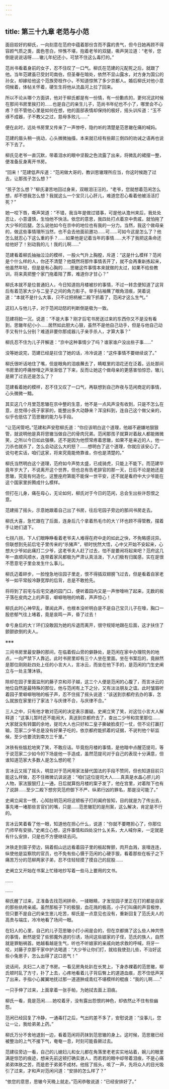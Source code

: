 ```yaml
---
---
---
```

title: 第三十九章 老范与小范
---




面目姣好的柳氏，一向刻意在范府中蕴着那份含而不露的贵气，但今日她再顾不得容颜气质之类，面色苍白，悴憔不堪，抱着老爷的双腿，嘶声哭泣道：“老爷，您倒是说说话呀……辙儿年纪还小，可禁不住这么毒打的。”

范尚书看着身前的女子，忍不住叹了一口气。柳氏在范建的元配死之后，就跟了他。当年范建虽已受封司南伯，但圣眷在暗处，依然不显山露水，对方身为国公的孙女，却嫁给他这个范族旁枝作小，不知道惊煞了多少京都人。婚后柳氏对他小意伺候着，体帖关怀着，硬生生将他从流晶河上拉了回来。

所以不论从哪个方面讲，他对于柳氏都是有一份情，有一份歉疚的，更何况这时候在那间书房里挨打的……也是自己的亲生儿子，范尚书年纪也不小了，哪里会不心疼？但不管他心里是如何在想，他的面部表情却保持的极好，摇头训斥道：“玉不琢不成器，子不教父之过，慈母多败儿……”

便在此时，远处书房里又传来了一声惨呼，隐约听的清楚是范思辙在痛的喊妈。

范建的眉头稍一挑动，心头微微抽搐，本来就已经有些颠三倒四的劝诫之语再也说不下去了。

柳氏见老爷一直沉默，带着泪水的眼中坚毅之色流露了出来，将微乱的裙摆一整，便准备反身离开书房。

“回来！”范建低声斥道：“范闲做大哥的，教训思辙理所应当，你这时候跑了过去，让那孩子怎么想？”

“孩子怎么想？”柳氏凄苦地回过身来，双眼泪汪汪的，“老爷，您就想着范闲怎么想，却不想我怎么想？我就这么一个宝贝儿心肝儿，难道您忍心看着他被活活打死？”

她一咬下唇，嘶声哭道：“不错，我当年是做过错事，可是他从澹州来后，我处处忍让，小意谨慎，生怕他不快活。依您的意思，我四处打点着京中贵戚，就怕拖了大少爷的后腿，怎么说他如今在京中的地位也有我的一分力。当然，我这个做母亲的，做这些事情理所当然，也不会去他面前邀功……可……可如今这是怎么了？他怎么就忍心下这么重的手？……如果他是记着当年的事情……大不了我把这条命还给他好了！别动我的儿！我的儿啊……”

范建看着柳氏抽抽泣泣的模样，一股火气升上胸膛，斥道：“这是什么模样？范闲是个什么样的人，你还不清楚？他既然将那件事情丢开了，就不会再重新拣起来，他虽然年轻，但是是有心胸的……思辙这件事情本来就做的太过，如果不给些教训，将来真把整个家门拖着陪了葬，难道你才甘心？”

柳氏本就不是位普通妇人，今日知道抱月楼被抄的事情，不过一转念便知道了这背后有着范家大少与二皇子之间的角力影子。举手拈袖蘸了眼角泪痕，哭着说道：“本就不是什么大事，只不过把柄被二殿下抓着了，范闲才这么生气。”

这妇人与他儿子，对于范闲动怒的判断倒是极为一致。

范建将脸一沉，说道：“不是大事？刚才后宅书房送过来的东西你又不是没有看到，思辙年纪小小……居然如此胆大心狠，虽然不是他自己动手，但是与他自己动手又有什么分别？难道非要你那成器儿子亲手杀人，才算大事？”

柳氏忍不住为儿子开解道：“京中这种事情少了吗？谁家谁户没出些子事……”

没等她说完，范建已经是拦住了她的话，冷冷说道：“这件事情不要继续说了。”

柳氏很听话地住了嘴，但是眼角的泪痕蘸去了，睛眶里的泪花还在泛着。远处那间书房里的呼痛惨嚎之声渐渐低了下来，反而让她这个做母亲的更感害怕惊恐，辙儿是厥了过去还是怎么了？

范建看着她的模样，忍不住又叹了一口气，再联想到自己昨夜与范闲商定的事情，心头微微一黯。

其实这几个月里范思辙在京中整的生意，他不是一点风声没有收到，只是不怎么在意，总觉得小孩子家家的，能整出多大动静来？浑没料到，连自己这个做父亲的，似乎也低估了范思辙的能力与手段。

“让范闲管吧。”范建和声安慰柳氏道：“你应该明白这个道理，他越不避嫌地狠狠管，就说明他是真将思辙当做自己的骨肉兄弟。范闲那孩子就算对着敌人都能微微笑，之所以今日如此强横，还不是因为他惯常疼着思辙，如果不是亲近的人，他一刀杀也就杀了，怎么会动这么大的怒？……想明白了这个道理，你就应该安心了。说句老实话，咱们这家，将来究竟能倚靠谁，你也是清楚的。”

柳氏当然明白这个道理，范府如今声势太盛，已成骑虎，只能上不能下。而范建毕竟年岁大了，不说离开这个世界，但也总有告老辞官的那一天，日后不论是她还是思辙，究竟有何造化，这整座府第能不能保一世平安，还不就是看府中大少爷能在这个国家里折腾成什么模样。

但打在儿身，痛在母心，无论如何，柳氏对于今日的范闲，总会生出些许怨恨之意。

范建摇了摇头，示意她跟着自己出了书房，往后宅园子旁边的那间书房走去。

柳氏大喜，急忙跟在了后面，连身后几个拿着热毛巾的大丫环也顾不得管教，摆着手让她们退下。

七拐八拐，下人们眼睁睁看着老爷夫人难得在府中走的如此之快，不免略感诧异。但联想到先前后宅子里传来的“杀猪声”，顿时恍然大悟，心中又开始不安起来，心想大少爷如此痛打二少爷，这老爷夫人赶了过去，怕不是要闹将起来吧？范府这几年一直顺风顺水，连带着家风都极为严肃认真活泼，下人们极有归属感，实在是很不愿意宅子里会发生什么事儿。

柳氏迈着碎步，一脸惶急地往园子里走，恨不得插双翅膀飞过去，但是看着自家老爷一如平常般冷静宽厚的后背，总是不敢抢先。

将将到了前宅与后宅交通的园门口，便听着园内又是一声惨嚎响了起来，无数的板子落在皮肉之上的声音，噼噼啪啪的响着，声声惊心！

柳氏此时心神早乱，骤闻此声，也根本没听明白是不是自己宝贝儿子在嚎，胸口一股悲郁气往上堵着，竟是哀鸣一声，昏了过去！

幸亏身后的大丫环们没敢因为她的斥退而离开，很守规矩地跟在后面，这才扶住了颤颤欲倒的夫人。

※※※

三间书房里最安静的那间，在临着假山旁的僻静处，是范闲在家中办理院务的地点，一向严禁下人靠近。此时书房里却有三个人坐在里面。坐在书案后的，竟赫然是那位刚刚赴四处上任的小言大人，言冰云，而坐在他下手的，是范闲的门生史阐立与一处主薄沐铁。

除却在园子里面监刑的藤子京和邓子越，这三个人便是范闲的心腹了，而言冰云的地位自然是最特殊的那位，他与范闲有上下之分，又有淡淡朋友之谊。此时皱眉听着园子里噼噼啪啪的板子声，忍不住摇了摇头说道：“该送到京都府去办的事，怎么就放在家里行了家法？与庆律不合，与庆律不合。”

三人之中，只有他才敢对范闲的决定表示置疑。史阐立笑了笑，对这位小言大人解释道：“这事儿暂时还不能闹大，真送到京都府去了，查出二少爷和宫里那位……大家就没有转圜的余地，提司大人也只好和二皇子撕破脸皮打一仗，但不论打赢打输，范家二少爷总是没有好果子吃的，依京都府能抓着的证据，不说判他个斩监候，至少也要流到南方三千里。”

沐铁有些尴尬地笑了笑，不敢应话。毕竟抱月楼的事情，是他暗中点醒范提司，等于说范家二少如今的下场是他一手造成，虽然范提司对于自己的表现十分满意，但谁知道范家大多数人是怎么想的呢？

言冰云又摇了摇头，明显对于范闲用家法替代国法的手段不赞同，但也知道目前只能这么样做，忍不住微微讥讽说道：“咱们这位提司大人……真真是水晶心肝儿的人物，家法狠狠打上一通，日后就算抱月楼的案子发了，他在宫里，对着陛下也有了说辞……至少二殿下想穷究范府御下不严、纵弟行凶的罪名，那是没可能了。”

史阐立闻言一愣，心知肚明范闲将这顿板子打的阖府皆知，目的就是为了传出去，事先堵一堵那些言官们的嘴，只是……范思辙犯的是刑案，这么解决，肯定是不行的。

言冰云笑着看了他一眼，知道他在担心什么，说道：“你就不要瞎担心了，你那位门师早有安排。”史阐立心想，这件事情和四处没什么关系，大人喊你来，一定就是有什么安排，只是也不方便继续去问。

沐铁走到窗子旁边，隔着假山远远看着园子里的板起臀颤，肉开血溅，哀嚎连连，纵使他是监察院的官员，也不免有些心慑于范闲的心硬手狠，看着那些在板子之下痛苦万分的范柳两家子弟，忍不住轻轻摸了摸自己的屁股……

史阐立又开始在书案上忙碌地抄写着一些马上要用的文书。

……

……

柳氏醒了过来，正准备去找范闲拼命，一揉眼睛，才发现园子里正在打的都是自家的那些纨绔亲戚。虽然那板子下的极狠，血花溅的极高，小子们叫痛的声音极惨，但只要不是自己的亲生崽儿吃苦，柳氏是一点意见也没有，重新回复了范氏夫人的高贵与端庄，冷冷地看了场间一眼。

在妇人的心里，自己的儿子范思辙小打小闹是会的，但在京都搞了这么些人神共愤的事情，断然是受了些邪魔外道的引诱，场间这些娘家的子侄，范氏的族人，自然就是罪魁祸首。她越看越是生气，听也不听娘家的亲戚向她求救的呼喊，将牙一咬，对藤子京那干家中护法喝道：“大少爷让你们打，就给我使劲儿些，不治好这些小兔崽子，怎么出得了这口恶气！”

说话间，夫妇二人进了书房。一看见房角处趴在长凳上，下身赤裸着的范思辙，柳氏顿时乱了方寸，扑了上去，心疼地看着儿子背后臀上的道道血痕，忍不住低声哭了出来，手指小心翼翼地抚过那一道道肿成青红不堪模样的棍痕：“我的儿啊……”

一只手伸了过来，上面拿着一张手帕，为她拭去面上泪痕。

柳氏一看，竟是范闲……她咬着牙，没有露出怨恨的神色，却依然止不住有些幽怨。

范闲已经回复了冷静，一通毒打之后，气出的差不多了，安慰说道：“没事儿，您让一让，我给弟弟上药。”

柳氏万分不舍地退到一边，看着范闲将药抹到范思辙的身上。这时候，范思辙已经被整治的上气不接下气，奄奄一息，时刻可能昏厥过去。

范建往旁边一看，自己的儿媳妇儿和女儿都在角落里老老实实地站着，婉儿的眼里满是惊恐的痕迹，想来先前这顿打确实骇人，而若若的眼中却带着泪痕，不是心痛弟弟体肤之苦，而是悲于弟弟不成材。他摇了摇头，咳了一声，先将众人的目光吸引了过来，才和声对范闲问道：“安排的怎么样了？”

“依您的意思，思辙今天晚上就走。”范闲恭敬说道：“已经安排好了。”